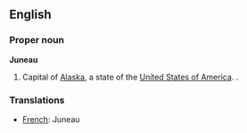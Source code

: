 ==English==

===Proper noun===
'''Juneau'''
#Capital of [[Alaska]], a  state of the [[United States of America]].  {{cat|US_States}} {{cat|United States}}.

===Translations===

*[[French]]: Juneau